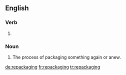 ==English==

===Verb===
{{head|en}}

# {{present participle of|repackage|lang=en}}

===Noun===
{{en-noun}}

# The process of packaging something again or anew.

[[de:repackaging]]
[[fr:repackaging]]
[[tr:repackaging]]